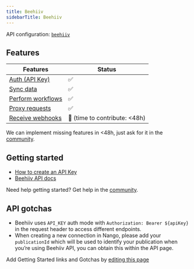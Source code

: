 ```yaml
---
title: Beehiiv
sidebarTitle: Beehiiv
---
```


API configuration: [`beehiiv`](https://nango.dev/providers.yaml)

## Features

| Features | Status |
| - | - |
| [Auth (API Key)](/integrate/guides/authorize-an-api) | ✅ |
| [Sync data](/integrate/guides/sync-data-from-an-api) | ✅ |
| [Perform workflows](/integrate/guides/perform-workflows-with-an-api) | ✅ |
| [Proxy requests](/integrate/guides/proxy-requests-to-an-api) | ✅ |
| [Receive webhooks](/integrate/guides/receive-webhooks-from-an-api) | 🚫 (time to contribute: &lt;48h) |

<Tip>We can implement missing features in &lt;48h, just ask for it in the [community](https://nango.dev/slack).</Tip>

## Getting started

-   [How to create an API Key](https://developers.beehiiv.com/welcome/create-an-api-key)
-   [Beehiiv API docs](https://developers.beehiiv.com/api-reference/automation-journeys/create)

<Tip>Need help getting started? Get help in the [community](https://nango.dev/slack).</Tip>

## API gotchas

- Beehiiv uses `API_KEY` auth mode with `Authorization: Bearer ${apiKey}` in the request header to access different endpoints.
- When creating a new connection in Nango, please add your `publicationId` which will be used to identify your publication when you’re using Beehiiv API, you can obtain this within the API page.

<Note>Add Getting Started links and Gotchas by [editing this page](https://github.com/nangohq/nango/tree/master/docs-v2/integrations/all/beehiiv.mdx)</Note>